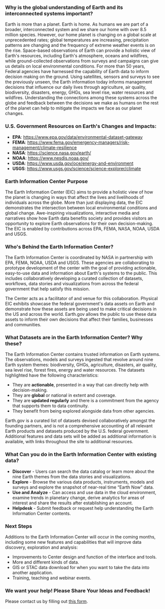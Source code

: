 <section id="why">
  <h3>Why is the global understanding of Earth and its interconnected systems important?</h3>

  Earth is more than a planet.
  Earth is home.
  As humans we are part of a broader, interconnected system and we share our home with over 8.5 million species.
  However, our home planet is changing on a global scale at unprecedented rates; global temperatures are increasing, precipitation patterns are changing and the frequency of extreme weather events is on the rise.
  Space-based observations of Earth can provide a holistic view of Earth's resources, including Earth's atmosphere, oceans and wildfires, while ground-collected observations from surveys and campaigns can give us details on local environmental conditions.
  For more than 50 years, Federal agencies have harnessed the capability of Earth data to inform decision making on the ground.
  Using satellites, sensors and surveys to see the previously unseen, the Earth information today informs management decisions that influence our daily lives through agriculture, air quality, biodiversity, disasters, energy, GHGs, sea level rise, water resources and wildfires.
  Understanding the connections among these systems across the globe and feedback between the decisions we make as humans on the rest of the planet can help to mitigate the impacts we face as our planet changes.
</section>

<section id="resources">
  <h3>U.S. Government Resources on Earth's Changes and Impacts:</h3>

  - **EPA**: https://www.epa.gov/data/environmental-dataset-gateway
  - **FEMA**: https://www.fema.gov/emergency-managers/risk-management/climate-resilience
  - **NASA**: https://science.nasa.gov/earth/
  - **NOAA**: https://www.nesdis.noaa.gov/
  - **USDA**: https://www.usda.gov/oce/energy-and-environment
  - **USGS**: https://www.usgs.gov/science/science-explorer/climate
</section>

<section id="purpose">
  <h3>Earth Information Center Purpose</h3>

  The Earth Information Center (EIC) aims to provide a holistic view of how the planet is changing in ways that affect the lives and livelihoods of individuals across the globe.
  More than just displaying data, the EIC demonstrates the intersection between local environmental conditions and global change.
  Awe-inspiring visualizations, interactive media and narratives show how Earth data benefits society and provides visitors an opportunity to explore Earth observations for their own decision-making.
  The EIC is enabled by contributions across EPA, FEMA, NASA, NOAA, USDA and USGS.
</section>

<section id="team">
  <h3>Who's Behind the Earth Information Center?</h3>

  The Earth Information Center is coordinated by NASA in partnership with EPA, FEMA, NOAA, USDA and USGS. These agencies are collaborating to prototype development of the center with the goal of providing actionable, easy-to-use data and information about Earth's systems to the public. This includes collaboratively developing a curated collection of datasets, workflows, data stories and visualizations from across the federal government that help satisfy this mission.

  The Center acts as a facilitator of and venue for this collaboration.
  Physical EIC exhibits showcase the federal government's data assets on Earth and demonstrate how these assets are being used to make critical decisions in the US and across the world.
  Earth.gov allows the public to use these data assets to inform their own decisions that affect their families, businesses and communities.
</section>

<section id="datasets">
  <h3>What Datasets are in the Earth Information Center? Why these?</h3>

  The Earth Information Center contains trusted information on Earth systems.
  The observations, models and surveys ingested that revolve around nine Earth system themes: biodiversity, GHGs, agriculture, disasters, air quality, sea level rise, forest fires, energy and water resources.
  The datasets highlighted have the following characteristics:

  - They are **actionable**, presented in a way that can directly help with decision-making.
  - They are **global** or national in extent and coverage.
  - They are **updated regularly** and there is a commitment from the agency that supports them to data continuity.
  - They benefit from being explored alongside data from other agencies.

  Earth.gov is a curated list of datasets devised collaboratively amongst the founding partners, and is not a comprehensive accounting of all relevant Earth products and datasets produced by the U.S. federal government.
  Additional features and data sets will be added as additional information is available, with links throughout the site to additional resources.
</section>

<section id="application">
  <h3>What Can you do in the Earth Information Center with existing data?</h3>

  - **Discover** - Users can search the data catalog or learn more about the nine Earth themes from the data stories and visualizations.
  - **Explore** - Browse the various data products, instruments, models and surveys and explore the snapshot of near-real time “Earth Now” data.
  - **Use and Analyze** - Can access and use data in the cloud environment, examine trends in planetary change, derive analytics for areas of interest and share the results after establishing an account.
  - **Helpdesk** - Submit feedback or request help understanding the Earth Information Center contents.
</section>

<section id="next">
  <h3>Next Steps</h3>

  Additions to the Earth Information Center will occur in the coming months, including some new features and capabilities that will improve data discovery, exploration and analysis:

  - Improvements to Center design and function of the interface and tools.
  - More and different kinds of data.
  - GIS or STAC data download for when you want to take the data into another application.
  - Training, teaching and webinar events.
</section>

<section id="feedback">
  <h3>We want your help! Please Share Your Ideas and Feedback!</h3>

  Please contact us by filling out <a href={process.env.GOOGLE_FORM}>this form</a>.
</section>